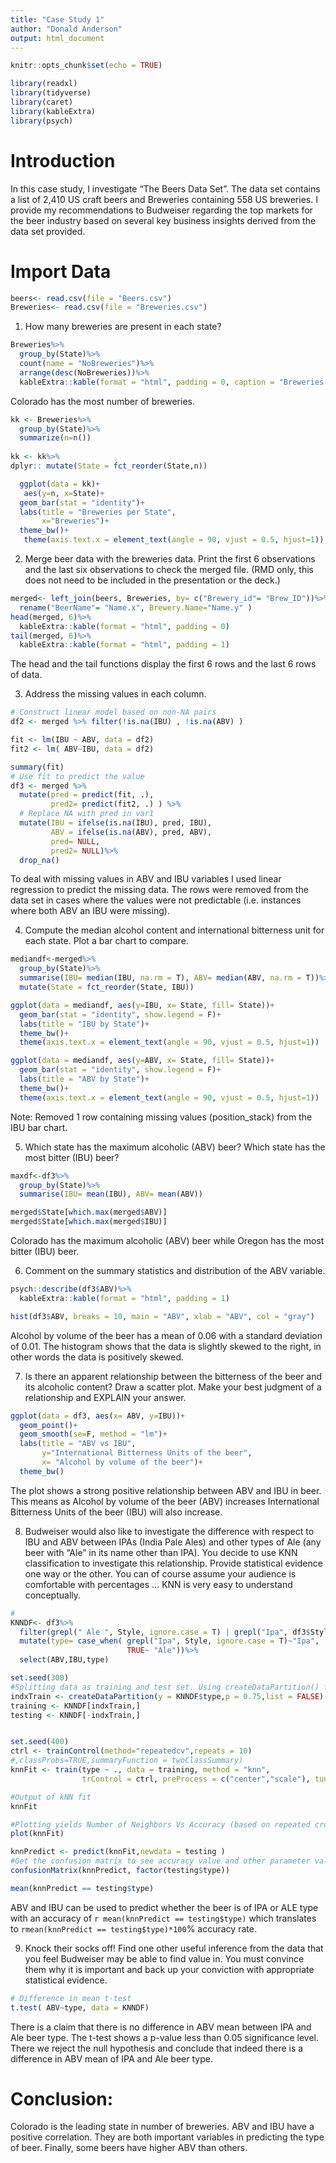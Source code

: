 ```yaml
---
title: "Case Study 1"
author: "Donald Anderson"
output: html_document
---
```


```r
knitr::opts_chunk$set(echo = TRUE)

library(readxl)
library(tidyverse)
library(caret)
library(kableExtra)
library(psych)
```

# Introduction 
In this case study, I investigate "The Beers Data Set". The data set contains a list of 2,410 US craft beers and Breweries containing 558 US breweries. I provide my recommendations to Budweiser regarding the top markets for the beer industry based on several key business insights derived from the data set provided. 

# Import Data 
```r
beers<- read.csv(file = "Beers.csv")
Breweries<- read.csv(file = "Breweries.csv") 
```

1.   How many breweries are present in each state?

```r
Breweries%>%
  group_by(State)%>%
  count(name = "NoBreweries")%>%
  arrange(desc(NoBreweries))%>%
  kableExtra::kable(format = "html", padding = 0, caption = "Breweries per State")
```


Colorado has the most number of breweries.


```r
kk <- Breweries%>%
  group_by(State)%>%
  summarize(n=n())
  
kk <- kk%>%
dplyr:: mutate(State = fct_reorder(State,n))

  ggplot(data = kk)+
   aes(y=n, x=State)+
  geom_bar(stat = "identity")+
  labs(title = "Breweries per State",
       x="Breweries")+
  theme_bw()+
   theme(axis.text.x = element_text(angle = 90, vjust = 0.5, hjust=1))
```

2.   Merge beer data with the breweries data. Print the first 6 observations and the last six observations to check the merged file.  (RMD only, this does not need to be included in the presentation or the deck.)

```r
merged<- left_join(beers, Breweries, by= c("Brewery_id"= "Brew_ID"))%>%
  rename("BeerName"= "Name.x", Brewery.Name="Name.y" )
head(merged, 6)%>%
  kableExtra::kable(format = "html", padding = 0)
tail(merged, 6)%>%
  kableExtra::kable(format = "html", padding = 1)
```

The head and the tail functions display the first 6 rows and the last 6 rows of data. 

3.   Address the missing values in each column.

```r
# Construct linear model based on non-NA pairs
df2 <- merged %>% filter(!is.na(IBU) , !is.na(ABV) )

fit <- lm(IBU ~ ABV, data = df2)
fit2 <- lm( ABV~IBU, data = df2)

summary(fit)
# Use fit to predict the value
df3 <- merged %>% 
  mutate(pred = predict(fit, .),
         pred2= predict(fit2, .) ) %>%
  # Replace NA with pred in var1
  mutate(IBU = ifelse(is.na(IBU), pred, IBU),
         ABV = ifelse(is.na(ABV), pred, ABV),
         pred= NULL,
         pred2= NULL)%>%
  drop_na()
```
To deal with missing values in ABV and IBU variables I used linear regression to predict the missing data. The rows were removed from the data set in cases where the values were not predictable (i.e. instances where both ABV an IBU were missing). 

4.   Compute the median alcohol content and international bitterness unit for each state. Plot a bar chart to compare.

```r
mediandf<-merged%>%
  group_by(State)%>%
  summarise(IBU= median(IBU, na.rm = T), ABV= median(ABV, na.rm = T))%>%
  mutate(State = fct_reorder(State, IBU)) 

ggplot(data = mediandf, aes(y=IBU, x= State, fill= State))+
  geom_bar(stat = "identity", show.legend = F)+
  labs(title = "IBU by State")+
  theme_bw()+
  theme(axis.text.x = element_text(angle = 90, vjust = 0.5, hjust=1))

ggplot(data = mediandf, aes(y=ABV, x= State, fill= State))+
  geom_bar(stat = "identity", show.legend = F)+
  labs(title = "ABV by State")+
  theme_bw()+
  theme(axis.text.x = element_text(angle = 90, vjust = 0.5, hjust=1))
```
Note: Removed 1 row containing missing values (position_stack) from the IBU bar chart.

5. Which state has the maximum alcoholic (ABV) beer? Which state has the most bitter (IBU) beer?

```r
maxdf<-df3%>%
  group_by(State)%>%
  summarise(IBU= mean(IBU), ABV= mean(ABV))

merged$State[which.max(merged$ABV)]
merged$State[which.max(merged$IBU)]
```
Colorado has the maximum alcoholic (ABV) beer while Oregon has the most bitter (IBU) beer. 


6.   Comment on the summary statistics and distribution of the ABV variable.

```r

psych::describe(df3$ABV)%>%
  kableExtra::kable(format = "html", padding = 1)

hist(df3$ABV, breaks = 10, main = "ABV", xlab = "ABV", col = "gray")
```

Alcohol by volume of the beer has a mean of 0.06 with a standard deviation of 0.01. The histogram shows that the data is slightly skewed to the right, in other words the data is positively skewed.  

7.   Is there an apparent relationship between the bitterness of the beer and its alcoholic content? Draw a scatter plot.  Make your best judgment of a relationship and EXPLAIN your answer.
```r
ggplot(data = df3, aes(x= ABV, y=IBU))+
  geom_point()+
  geom_smooth(se=F, method = "lm")+
  labs(title = "ABV vs IBU",
       y="International Bitterness Units of the beer",
       x= "Alcohol by volume of the beer")+
  theme_bw()
```

The plot shows a strong positive relationship between ABV and IBU in beer. This means as Alcohol by volume of the beer (ABV) increases International Bitterness Units of the beer (IBU) will also increase. 

8.  Budweiser would also like to investigate the difference with respect to IBU and ABV between IPAs (India Pale Ales) and other types of Ale (any beer with “Ale” in its name other than IPA).  You decide to use KNN classification to investigate this relationship.  Provide statistical evidence one way or the other. You can of course assume your audience is comfortable with percentages … KNN is very easy to understand conceptually.

```r
#
KNNDF<- df3%>%
  filter(grepl(" Ale ", Style, ignore.case = T) | grepl("Ipa", df3$Style, ignore.case = T))%>%
  mutate(type= case_when( grepl("Ipa", Style, ignore.case = T)~"Ipa",
                          TRUE~ "Ale"))%>%
  select(ABV,IBU,type)

set.seed(300)
#Splitting data as training and test set. Using createDataPartition() function from caret
indxTrain <- createDataPartition(y = KNNDF$type,p = 0.75,list = FALSE)
training <- KNNDF[indxTrain,]
testing <- KNNDF[-indxTrain,]


set.seed(400)
ctrl <- trainControl(method="repeatedcv",repeats = 10) 
#,classProbs=TRUE,summaryFunction = twoClassSummary)
knnFit <- train(type ~ ., data = training, method = "knn", 
                trControl = ctrl, preProcess = c("center","scale"), tuneLength = 20)

#Output of kNN fit
knnFit

#Plotting yields Number of Neighbors Vs Accuracy (based on repeated cross validation)
plot(knnFit)

knnPredict <- predict(knnFit,newdata = testing )
#Get the confusion matrix to see accuracy value and other parameter values
confusionMatrix(knnPredict, factor(testing$type))

mean(knnPredict == testing$type)
```


ABV and IBU can be used to predict whether the beer is of IPA or ALE type with an accuracy of `r mean(knnPredict == testing$type)` which translates to `rmean(knnPredict == testing$type)*100`% accuracy rate. 

9. Knock their socks off!  Find one other useful inference from the data that you feel Budweiser may be able to find value in.  You must convince them why it is important and back up your conviction with appropriate statistical evidence. 
```r
# Difference in mean t-test
t.test( ABV~type, data = KNNDF) 
```

There is a claim that there is no difference in ABV mean between IPA and Ale beer type. The t-test shows a p-value less than 0.05 significance level. There we reject the null hypothesis and conclude that indeed there is a difference in ABV mean of IPA and Ale beer type. 

# Conclusion:

Colorado is the leading state in number of breweries. ABV and IBU have a positive correlation. They are both important variables in predicting the type of beer. Finally, some beers have higher ABV than others. 
